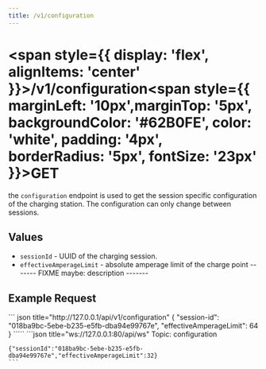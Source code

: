 ```yaml
---
title: /v1/configuration
---
```



# 
# <span style={{ display: 'flex', alignItems: 'center' }}>/v1/configuration<span style={{ marginLeft: '10px',marginTop: '5px', backgroundColor: '#62B0FE', color: 'white', padding: '4px', borderRadius: '5px', fontSize: '23px' }}>GET</span></span>


the `configuration` endpoint is used to get the session specific configuration of the charging station. The configuration can only change between sessions.

## Values
- `sessionId` - UUID of the charging session.
- `effectiveAmperageLimit` - absolute amperage limit of the charge point ------- FIXME maybe: description -------

## Example Request


<Tabs>
  <TabItem value="rest" label="REST" default>
    ``` json title="http://127.0.0.1/api/v1/configuration"
    {
      "session-id": "018ba9bc-5ebe-b235-e5fb-dba94e99767e",
      "effectiveAmperageLimit": 64
    }
    `````
  </TabItem>
  <TabItem value="ws" label="WebSocket">
    ```json title="ws://127.0.0.1:80/api/ws"
    Topic: configuration

    {"sessionId":"018ba9bc-5ebe-b235-e5fb-dba94e99767e","effectiveAmperageLimit":32}
    ```
  </TabItem>
</Tabs>
